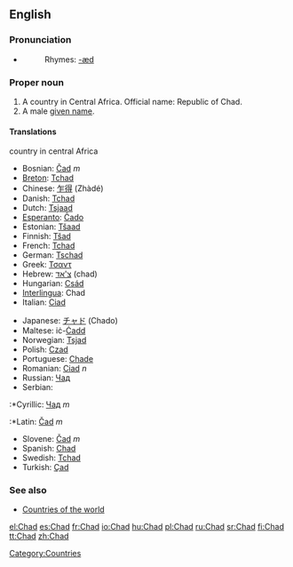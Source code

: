 {{see|chad}}
==English==

===Pronunciation===
*{{IPA|/tʃæd/}}
*:Rhymes: [[Rhymes:English:-æd|-æd]]

===Proper noun===
{{en-proper noun}}

#A country in Central Africa. Official name: Republic of Chad.
#A male [[given name]].

====Translations====
;country in central Africa
{{top}}
*Bosnian: [[Čad]] ''m''
*[[Breton]]: [[Tchad]]
*Chinese: [[乍得]] (Zhàdé)
*Danish: [[Tchad]]
*Dutch: [[Tsjaad]]
*[[Esperanto]]: [[Ĉado]]
*Estonian: [[Tšaad]]
*Finnish: [[Tšad]]
*French: [[Tchad]]
*German: [[Tschad]]
*Greek: [[Τσαντ]]
*Hebrew: [[צ'אד]] (chad) 
*Hungarian: [[Csád]]
*[[Interlingua]]: Chad
*Italian: [[Ciad]]
{{mid}}
*Japanese: [[チャド]] (Chado)
*Maltese: iċ-[[Ċadd]]
*Norwegian: [[Tsjad]]
*Polish: [[Czad]]
*Portuguese: [[Chade]]
*Romanian: [[Ciad]] ''n''
*Russian: [[Чад]]
*Serbian:
:*Cyrillic: [[Чад]] ''m''
:*Latin: [[Čad]] ''m''
*Slovene: [[Čad]] ''m''
*Spanish: [[Chad]]
*Swedish: [[Tchad]]
*Turkish: [[Çad]]
{{bottom}}

===See also===
*[[Countries of the world]]

[[Category:Countries]]

[[el:Chad]]
[[es:Chad]]
[[fr:Chad]]
[[io:Chad]]
[[hu:Chad]]
[[pl:Chad]]
[[ru:Chad]]
[[sr:Chad]]
[[fi:Chad]]
[[tt:Chad]]
[[zh:Chad]]